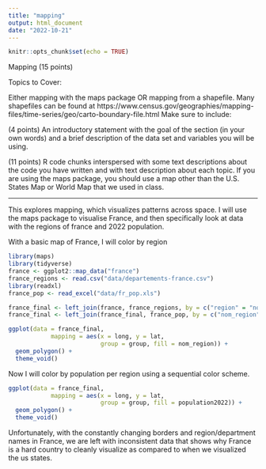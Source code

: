 ```yaml
---
title: "mapping"
output: html_document
date: "2022-10-21"
---
```


```r
knitr::opts_chunk$set(echo = TRUE)
```

Mapping (15 points)

Topics to Cover:

Either mapping with the maps package OR mapping from a shapefile. Many shapefiles can be found at https://www.census.gov/geographies/mapping-files/time-series/geo/carto-boundary-file.html
Make sure to include:

(4 points) An introductory statement with the goal of the section (in your own words) and a brief description of the data set and variables you will be using.

(11 points) R code chunks interspersed with some text descriptions about the code you have written and with text description about each topic. If you are using the maps package, you should use a map other than the U.S. States Map or World Map that we used in class.

---------------------------------------

This explores mapping, which visualizes patterns across space. I will use the maps package to visualise France, and then specifically look at data with the regions of france and 2022 population.

With a basic map of France, I will color by region
```r
library(maps)
library(tidyverse)
france <- ggplot2::map_data("france")
france_regions <- read.csv("data/departements-france.csv")
library(readxl)
france_pop <- read_excel("data/fr_pop.xls")

france_final <- left_join(france, france_regions, by = c("region" = "nom_departement"))
france_final <- left_join(france_final, france_pop, by = c("nom_region" = "region"))

ggplot(data = france_final,
            mapping = aes(x = long, y = lat,
                          group = group, fill = nom_region)) +
  geom_polygon() +
  theme_void()
```

Now I will color by population per region using a sequential color scheme.
```r
ggplot(data = france_final,
            mapping = aes(x = long, y = lat,
                          group = group, fill = population2022)) +
  geom_polygon() +
  theme_void()
```

Unfortunately, with the constantly changing borders and region/department names in France, we are left with inconsistent data that shows why France is a hard country to cleanly visualize as compared to when we visualized the us states.
